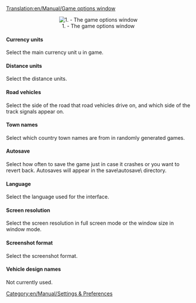 [[Translation:en/Manual/Game options window]]
<center>[[File:en/Manual html m495be634.png|center|frame|1. - The game options window]]</center>

====Currency units====
Select the main currency unit u in game.

====Distance units====
Select the distance units.

====Road vehicles====
Select the side of the road that road vehicles drive on, and which side of the track signals appear on.

====Town names====
Select which country town names are from in randomly generated games.

====Autosave====
Select how often to save the game just in case it crashes or you want to revert back. Autosaves will appear in the save\autosave\ directory.

====Language====
Select the language used for the interface.

====Screen resolution====
Select the screen resolution in full screen mode or the window size in window mode.

====Screenshot format====
Select the screenshot format.

====Vehicle design names====
Not currently used.

[[Category:en/Manual/Settings & Preferences]]